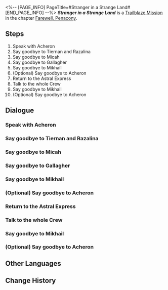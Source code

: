 <%-- [PAGE_INFO]
PageTitle=#Stranger in a Strange Land#
[END_PAGE_INFO] --%>
{{Stub|Dialogue.}}
{{Mission Infobox
|id            = 1034109
|title         = 
|image         = <!--Mission Stranger in a Strange Land.png-->
|type          = Trailblaze
|event_name    = 
|chapter       = Farewell, Penacony
|requirements  = [[Trailblaze Mission]] ''[[A Thousand Bells at Dawn]]'' completed
|summary       = At Dreamflux Reef, you bid farewell to the departed, the guardians, and those you are fated to meet once more.<br />This trailblazing expedition has come to a satisfying conclusion at long last... but just as the Express is about to head to its next destination, an unsought guest arrives in the form of Black Swan. She offers her suggestion, hoping the Express' next stop would be Amphoreus, The Eternal Land... A world that even the Aeon of Trailblaze THEMSELF never reached.
|characters    = Trailblazer
|startLocation = [[Penacony]] - [[Dreamflux Reef]]
|world         = Penacony
|area          = Dreamflux Reef
|prev          = A Thousand Bells at Dawn
|next          = 
|rewards       = Trailblaze EXP*200; Stellar Jade*30; Lost Crystal*3; Clock Credits*100; "Now, Voyager"*1 { text = "Now, Voyager" }; "Had I Not Seen the Sun"*1 { text = "Had I Not Seen the Sun" }; Credit*40,000
}}
'''''Stranger in a Strange Land''''' is a [[Trailblaze Mission]] in the chapter [[Farewell, Penacony]].

==Steps==
# Speak with Acheron
# Say goodbye to Tiernan and Razalina
# Say goodbye to Micah
# Say goodbye to Gallagher
# Say goodbye to Mikhail
# (Optional) Say goodbye to Acheron
# Return to the Astral Express
# Talk to the whole Crew
# Say goodbye to Mikhail
# (Optional) Say goodbye to Acheron

<!--
==Gameplay Notes==

--><!--
==Trial Character==

-->
==Dialogue==
{{Stub Dialogue}}
===Speak with Acheron===
{{Mission Description|type=trailblaze|location=Dreamflux Reef|Finally, the trailblazing expedition on Penacony has come to a preferable conclusion. It's time for a new adventure &mdash; but before that, the Crew would like to wish say a formal farewell to certain people.<br />Drawing a firm line under the stories of those who passed is the best form of comfort. Go on, then &mdash; they're all at the Dreamflux Reef... right here.}}
{{Dialogue Start}}
:{{tx}}
{{Dialogue End}}

===Say goodbye to Tiernan and Razalina===
{{Dialogue Start}}
:{{tx}}
{{Dialogue End}}

===Say goodbye to Micah===
{{Dialogue Start}}
:{{tx}}
{{Dialogue End}}

===Say goodbye to Gallagher===
{{Dialogue Start}}
:{{tx}}
{{Dialogue End}}

===Say goodbye to Mikhail===
{{Dialogue Start}}
:{{tx}}
{{Dialogue End}}

===(Optional) Say goodbye to Acheron===
{{Dialogue Start}}
:{{tx}}
{{Dialogue End}}

===Return to the Astral Express===
{{Mission Description|type=trailblaze|location=Parlor Car|update|Now that the dust has finally settled, a new trailblazing expedition is about to begin.<br />Go back to the Astral Express, collect your thoughts, and prepare yourself &mdash; for a new adventure.}}
{{Dialogue Start}}
:{{tx}}
{{Dialogue End}}

===Talk to the whole Crew===
{{Dialogue Start}}
:{{tx}}
{{Dialogue End}}

===Say goodbye to Mikhail===
{{Mission Description|type=trailblaze|location=Dreamflux Reef|update|Finally, the trailblazing expedition on Penacony has come to a preferable conclusion. It's time for a new adventure &mdash; but before that, the Crew would like to wish say a formal farewell to certain people.<br />Drawing a firm line under the stories of those who passed is the best form of comfort. Go on, then &mdash; they're all at the Dreamflux Reef... right here.}}
{{Dialogue Start}}
:{{tx}}
{{Dialogue End}}

===(Optional) Say goodbye to Acheron===
{{Dialogue Start}}
:{{tx}}
{{Dialogue End}}

==Other Languages==
{{Other Languages
|en   = Stranger in a Strange Land
|zhs  = 异乡异客
|zht  = 異鄉異客
|ja   = 異星の客
|ko   = 낯선 땅의 이방인
|es   = Foraster{{MC|f=a|m=o}} en tierra extraña
|fr   = En terre étrangère
|ru   = Чужак в чужой стране
|th   = คนแปลกในเมืองประหลาด
|vi   = Vị Khách Phương Xa
|de   = Fremder in einer fremden Welt
|id   = Asing di Daratan Asing
|pt   = Estranh{{MC|f=a|m=o}} em uma Terra Estranha
}}

==Change History==
{{Change History|2.3}}
